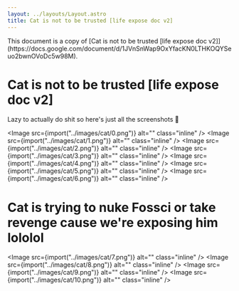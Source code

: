 ```yaml
---
layout: ../layouts/Layout.astro
title: Cat is not to be trusted [life expose doc v2]
---
```



<div class="notification">
	This document is a copy of [Cat is not to be trusted [life expose doc
	v2]](https://docs.google.com/document/d/1JVnSnWap9OxYfacKN0LTHKOQYSeuo2bwnOVoDc5w98M).
</div>

# Cat is not to be trusted [life expose doc v2]

Lazy to actually do shit so here's just all the screenshots 🙂

<Image src={import("../images/cat/0.png")} alt="" class="inline" />
<Image src={import("../images/cat/1.png")} alt="" class="inline" />
<Image src={import("../images/cat/2.png")} alt="" class="inline" />
<Image src={import("../images/cat/3.png")} alt="" class="inline" />
<Image src={import("../images/cat/4.png")} alt="" class="inline" />
<Image src={import("../images/cat/5.png")} alt="" class="inline" />
<Image src={import("../images/cat/6.png")} alt="" class="inline" />

# Cat is trying to nuke Fossci or take revenge cause we're exposing him lololol

<Image src={import("../images/cat/7.png")} alt="" class="inline" />
<Image src={import("../images/cat/8.png")} alt="" class="inline" />
<Image src={import("../images/cat/9.png")} alt="" class="inline" />
<Image src={import("../images/cat/10.png")} alt="" class="inline" />
